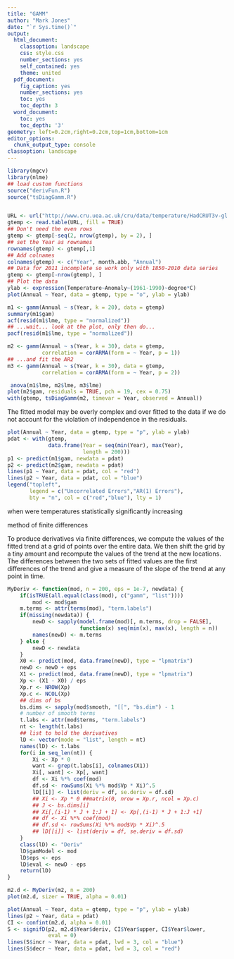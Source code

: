 ```yaml
---
title: "GAMM"
author: "Mark Jones"
date: "`r Sys.time()`"
output:
  html_document:
    classoption: landscape
    css: style.css
    number_sections: yes
    self_contained: yes
    theme: united
  pdf_document:
    fig_caption: yes
    number_sections: yes
    toc: yes
    toc_depth: 3
  word_document:
    toc: yes
    toc_depth: '3'
geometry: left=0.2cm,right=0.2cm,top=1cm,bottom=1cm
editor_options:
  chunk_output_type: console
classoption: landscape
---
```




```r
library(mgcv)
library(nlme)
## load custom functions
source("derivFun.R")
source("tsDiagGamm.R")


URL <- url("http://www.cru.uea.ac.uk/cru/data/temperature/HadCRUT3v-gl.dat")
gtemp <- read.table(URL, fill = TRUE)
## Don't need the even rows
gtemp <- gtemp[-seq(2, nrow(gtemp), by = 2), ]
## set the Year as rownames
rownames(gtemp) <- gtemp[,1]
## Add colnames
colnames(gtemp) <- c("Year", month.abb, "Annual")
## Data for 2011 incomplete so work only with 1850-2010 data series
gtemp <- gtemp[-nrow(gtemp), ]
## Plot the data
ylab <- expression(Temperature~Anomaly~(1961-1990)~degree*C)
plot(Annual ~ Year, data = gtemp, type = "o", ylab = ylab)
```






```r
m1 <- gamm(Annual ~ s(Year, k = 20), data = gtemp)
summary(m1$gam)
acf(resid(m1$lme, type = "normalized"))
## ...wait... look at the plot, only then do...
pacf(resid(m1$lme, type = "normalized"))
```


```r
m2 <- gamm(Annual ~ s(Year, k = 30), data = gtemp,
           correlation = corARMA(form = ~ Year, p = 1))
## ...and fit the AR2
m3 <- gamm(Annual ~ s(Year, k = 30), data = gtemp,
           correlation = corARMA(form = ~ Year, p = 2))

 anova(m1$lme, m2$lme, m3$lme)
plot(m2$gam, residuals = TRUE, pch = 19, cex = 0.75)
with(gtemp, tsDiagGamm(m2, timevar = Year, observed = Annual))
```


The fitted model may be overly complex and over fitted to the data if we do not account for the violation of independence in the residuals.

```r
plot(Annual ~ Year, data = gtemp, type = "p", ylab = ylab)
pdat <- with(gtemp,
             data.frame(Year = seq(min(Year), max(Year),
                        length = 200)))
p1 <- predict(m1$gam, newdata = pdat)
p2 <- predict(m2$gam, newdata = pdat)
lines(p1 ~ Year, data = pdat, col = "red")
lines(p2 ~ Year, data = pdat, col = "blue")
legend("topleft",
       legend = c("Uncorrelated Errors","AR(1) Errors"),
       bty = "n", col = c("red","blue"), lty = 1)
```


when were temperatures statistically significantly increasing

method of finite differences

To produce derivatives via finite differences, we compute the values of the fitted trend at a grid of points over the entire data. We then shift the grid by a tiny amount and recompute the values of the trend at the new locations.  The differences between the two sets of fitted values are the first differences of the trend and give a measure of the slope of the trend at any point in time.

```r
MyDeriv <- function(mod, n = 200, eps = 1e-7, newdata) {
    if(isTRUE(all.equal(class(mod), c("gamm", "list"))))
        mod <- mod$gam
    m.terms <- attr(terms(mod), "term.labels")
    if(missing(newdata)) {
        newD <- sapply(model.frame(mod)[, m.terms, drop = FALSE],
                       function(x) seq(min(x), max(x), length = n))
        names(newD) <- m.terms
    } else {
        newD <- newdata
    }
    X0 <- predict(mod, data.frame(newD), type = "lpmatrix")
    newD <- newD + eps
    X1 <- predict(mod, data.frame(newD), type = "lpmatrix")
    Xp <- (X1 - X0) / eps
    Xp.r <- NROW(Xp)
    Xp.c <- NCOL(Xp)
    ## dims of bs
    bs.dims <- sapply(mod$smooth, "[[", "bs.dim") - 1
    # number of smooth terms
    t.labs <- attr(mod$terms, "term.labels")
    nt <- length(t.labs)
    ## list to hold the derivatives
    lD <- vector(mode = "list", length = nt)
    names(lD) <- t.labs
    for(i in seq_len(nt)) {
        Xi <- Xp * 0
        want <- grep(t.labs[i], colnames(X1))
        Xi[, want] <- Xp[, want]
        df <- Xi %*% coef(mod)
        df.sd <- rowSums(Xi %*% mod$Vp * Xi)^.5
        lD[[i]] <- list(deriv = df, se.deriv = df.sd)
        ## Xi <- Xp * 0 ##matrix(0, nrow = Xp.r, ncol = Xp.c)
        ## J <- bs.dims[i]
        ## Xi[,(i-1) * J + 1:J + 1] <- Xp[,(i-1) * J + 1:J +1]
        ## df <- Xi %*% coef(mod)
        ## df.sd <- rowSums(Xi %*% mod$Vp * Xi)^.5
        ## lD[[i]] <- list(deriv = df, se.deriv = df.sd)
    }
    class(lD) <- "Deriv"
    lD$gamModel <- mod
    lD$eps <- eps
    lD$eval <- newD - eps
    return(lD)
}
```

```r
m2.d <- MyDeriv(m2, n = 200)
plot(m2.d, sizer = TRUE, alpha = 0.01)
```







```r
plot(Annual ~ Year, data = gtemp, type = "p", ylab = ylab)
lines(p2 ~ Year, data = pdat)
CI <- confint(m2.d, alpha = 0.01)
S <- signifD(p2, m2.d$Year$deriv, CI$Year$upper, CI$Year$lower,
             eval = 0)
lines(S$incr ~ Year, data = pdat, lwd = 3, col = "blue")
lines(S$decr ~ Year, data = pdat, lwd = 3, col = "red")
```




